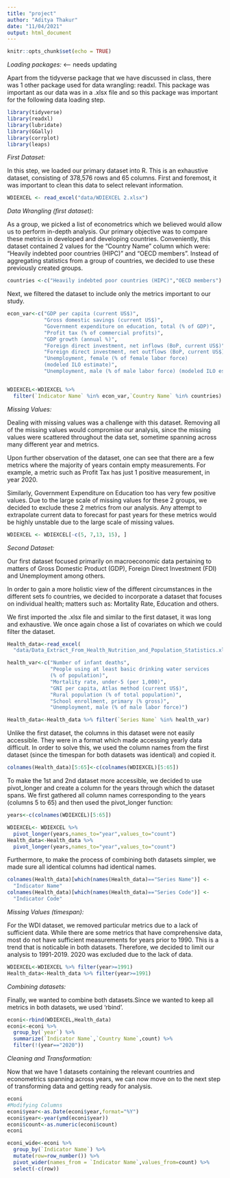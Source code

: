 ```yaml
---
title: "project"
author: "Aditya Thakur"
date: "11/04/2021"
output: html_document
---
```


```r
knitr::opts_chunk$set(echo = TRUE)
```

*Loading packages:* <--- needs updating 

Apart from the tidyverse package that we have discussed in class, there was 
1 other package used for data wrangling: readxl. This package was important 
as our data was in a .xlsx file and so this package was important for the 
following data loading step. 

```r
library(tidyverse)
library(readxl)
library(lubridate)
library(GGally)
library(corrplot)
library(leaps)
```

*First Dataset:*

In this step, we loaded our primary dataset into R. This is an exhaustive 
dataset, consisting of 378,576 rows and 65 columns. First and foremost, it was
important to clean this data to select relevant information. 

```r
WDIEXCEL <- read_excel("data/WDIEXCEL 2.xlsx")

```

*Data Wrangling (first dataset):*

As a group, we picked a list of econometrics which we believed would allow us to
perform in-depth analysis. Our primary objective was to compare these metrics 
in developed and developing countries. Conveniently, this dataset contained 
2 values for the "Country Name" column which were: "Heavily indebted poor 
countries (HIPC)" and "OECD members". Instead of aggregating statistics from a
group of countries, we decided to use these previously created groups. 

```r
countries <-c("Heavily indebted poor countries (HIPC)","OECD members")
```

Next, we filtered the dataset to include only the metrics important to our 
study.

```r
econ_var<-c("GDP per capita (current US$)",
            "Gross domestic savings (current US$)",
            "Government expenditure on education, total (% of GDP)",
            "Profit tax (% of commercial profits)",
            "GDP growth (annual %)",
            "Foreign direct investment, net inflows (BoP, current US$)",
            "Foreign direct investment, net outflows (BoP, current US$)",
            "Unemployment, female (% of female labor force) 
            (modeled ILO estimate)",
            "Unemployment, male (% of male labor force) (modeled ILO estimate)")


WDIEXCEL<-WDIEXCEL %>% 
  filter(`Indicator Name` %in% econ_var,`Country Name` %in% countries)
```

*Missing Values:*

Dealing with missing values was a challenge with this dataset. Removing all of 
the missing values would compromise our analysis, since the missing values were 
scattered throughout the data set, sometime spanning across many different year 
and metrics. 

Upon further observation of the dataset, one can see that there 
are a few metrics where the majority of years contain empty measurements. For
example, a metric such as Profit Tax has just 1 positive measurement, in year 
2020. 

Similarly, Government Expenditure on Education too has very few positive 
values. Due to the large scale of missing values for these 2 groups, we decided
to exclude these 2 metrics from our analysis. Any attempt to extrapolate current
data to forecast for past years for these metrics would be highly unstable due
to the large scale of missing values. 

```r
WDIEXCEL <- WDIEXCEL[-c(5, 7,13, 15), ]
```

*Second Dataset:*

Our first dataset focused primarily on macroeconomic data pertaining to matters
of Gross Domestic Product (GDP), Foreign Direct Investment (FDI) and 
Unemployment among others. 

In order to gain a more holistic view of the different circumstances in the 
different sets fo countries, we decided to incorporate a dataset that focuses 
on individual health; matters such as: Mortality Rate, Education and others. 

We first imported the .xlsx file and similar to the first dataset, it was long 
and exhaustive. We once again chose a list of covariates on which we could 
filter the dataset.

```r
Health_data<-read_excel(
  "data/Data_Extract_From_Health_Nutrition_and_Population_Statistics.xlsx")

health_var<-c("Number of infant deaths",
              "People using at least basic drinking water services 
              (% of population)",
              "Mortality rate, under-5 (per 1,000)",
              "GNI per capita, Atlas method (current US$)",
              "Rural population (% of total population)",
              "School enrollment, primary (% gross)",
              "Unemployment, male (% of male labor force)")

Health_data<-Health_data %>% filter(`Series Name` %in% health_var)

```

Unlike the first dataset, the columns in this dataset were not easily 
accessible. They were in a format which made accessing yearly data difficult. 
In order to solve this, we used the column names from the first dataset (since
the timespan for both datasets was identical) and copied it.

```r
colnames(Health_data)[5:65]<-c(colnames(WDIEXCEL)[5:65])
```

To make the 1st and 2nd dataset more accessible, we decided to use pivot_longer 
and create a column for the years through which the dataset spans. We first 
gathered all column names corresponding to the years (columns 5 to 65) and 
then used the pivot_longer function:

```r
years<-c(colnames(WDIEXCEL)[5:65])

WDIEXCEL<- WDIEXCEL %>% 
  pivot_longer(years,names_to="year",values_to="count")
Health_data<-Health_data %>% 
  pivot_longer(years,names_to="year",values_to="count")
```

Furthermore, to make the process of combining both datasets simpler, we made
sure all identical columns had identical names.

```r
colnames(Health_data)[which(names(Health_data)=="Series Name")] <- 
  "Indicator Name"
colnames(Health_data)[which(names(Health_data)=="Series Code")] <- 
  "Indicator Code"
```

*Missing Values (timespan):*

For the WDI dataset, we removed particular metrics due to a lack of sufficient 
data. While there are some metrics that have comprehensive data, most do not 
have sufficient measurements for years prior to 1990. This is a trend that is 
noticable in both datasets. Therefore, we decided to limit our analysis to 
1991-2019. 2020 was excluded due to the lack of data. 

```r
WDIEXCEL<-WDIEXCEL %>% filter(year>=1991)
Health_data<-Health_data %>% filter(year>=1991)
```

*Combining datasets:*

Finally, we wanted to combine both datasets.Since we wanted to keep all metrics 
in both datasets, we used 'rbind'.

```r
econi<-rbind(WDIEXCEL,Health_data)
econi<-econi %>% 
  group_by(`year`) %>% 
  summarize(`Indicator Name`,`Country Name`,count) %>% 
  filter(!(year=="2020"))
```

*Cleaning and Transformation:*

Now that we have 1 datasets containing the relevant countries and econometrics 
spanning across years, we can now move on to the next step of transforming data 
and getting ready for analysis. 

```r
econi
#Modifying Columns
econi$year<-as.Date(econi$year,format="%Y")
econi$year<-year(ymd(econi$year))
econi$count<-as.numeric(econi$count)
econi

econi_wide<-econi %>% 
  group_by(`Indicator Name`) %>% 
  mutate(row=row_number()) %>% 
  pivot_wider(names_from = `Indicator Name`,values_from=count) %>% 
  select(-c(row))
```



